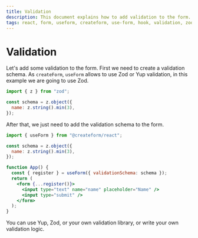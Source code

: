 ```yaml
---
title: Validation
description: This document explains how to add validation to the form.
tags: react, form, useform, createform, use-form, hook, validation, zod, yup
---
```



# Validation

Let's add some validation to the form. First we need to create a validation schema. As `createForm`, `useForm` allows to use Zod or Yup validation, in this example we are going to use Zod.

```jsx
import { z } from "zod";

const schema = z.object({
  name: z.string().min(3),
});
```

After that, we just need to add the validation schema to the form.

```jsx
import { useForm } from "@createform/react";

const schema = z.object({
  name: z.string().min(3),
});

function App() {
  const { register } = useForm({ validationSchema: schema });
  return (
    <form {...register()}>
      <input type="text" name="name" placeholder="Name" />
      <input type="submit" />
    </form>
  );
}
```

<Callout type="info">
  You can use Yup, Zod, or your own validation library, or write your own
  validation logic.
</Callout>
